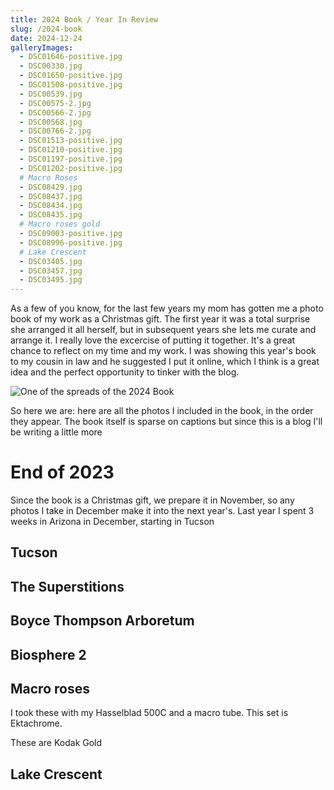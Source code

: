 ```yaml
---
title: 2024 Book / Year In Review
slug: /2024-book
date: 2024-12-24
galleryImages:
  - DSC01646-positive.jpg
  - DSC00330.jpg
  - DSC01650-positive.jpg
  - DSC01508-positive.jpg
  - DSC00539.jpg
  - DSC00575-2.jpg
  - DSC00566-2.jpg
  - DSC00568.jpg
  - DSC00766-2.jpg
  - DSC01513-positive.jpg
  - DSC01210-positive.jpg
  - DSC01197-positive.jpg
  - DSC01202-positive.jpg
  # Macro Roses
  - DSC08429.jpg
  - DSC08437.jpg
  - DSC08434.jpg
  - DSC08435.jpg
  # Macro roses gold
  - DSC09003-positive.jpg
  - DSC08996-positive.jpg
  # Lake Crescent
  - DSC03405.jpg
  - DSC03457.jpg
  - DSC03495.jpg
---
```


As a few of you know, for the last few years my mom has gotten me a photo book of my work as a Christmas gift.
The first year it was a total surprise she arranged it all herself, but in subsequent years she lets me curate
and arrange it. I really love the excercise of putting it together. It's a great chance to reflect on my time and my work.
I was showing this year's book to my cousin in law and he suggested I put it online, which I think is a great idea
and the perfect opportunity to tinker with the blog.

![One of the spreads of the 2024 Book](./IMG_5173.jpg)

So here we are: here are all the photos I included in the book, in the order they appear. The book itself is sparse on
captions but since this is a blog I'll be writing a little more

# End of 2023

Since the book is a Christmas gift, we prepare it in November, so any photos I take in December make it into the next year's.
Last year I spent 3 weeks in Arizona in December, starting in Tucson

## Tucson

<PostImageGroup>
  <PostImage alt="Behold, a photograph" props={props} index={0} />
  <PostImage alt="Behold, a photograph" props={props} index={1} />
  <PostImage alt="Behold, a photograph" props={props} index={2} />
  <PostImage alt="Behold, a photograph" props={props} index={3} />
</PostImageGroup>

## The Superstitions

<PostImageGroup>
  <PostImage alt="Behold, a photograph" props={props} index={4} />
  <PostImage alt="Behold, a photograph" props={props} index={5} />
  <PostImage alt="Behold, a photograph" props={props} index={6} />
  <PostImage alt="Behold, a photograph" props={props} index={7} />
</PostImageGroup>

## Boyce Thompson Arboretum

<PostImageGroup>
  <PostImage alt="Behold, a photograph" props={props} index={8} />
  <PostImage alt="Behold, a photograph" props={props} index={9} />
</PostImageGroup>

## Biosphere 2

<PostImageGroup>
  <PostImage alt="Behold, a photograph" props={props} index={10} />
  <PostImage alt="Behold, a photograph" props={props} index={11} />
  <PostImage alt="Behold, a photograph" props={props} index={12} />
</PostImageGroup>

## Macro roses

I took these with my Hasselblad 500C and a macro tube. This set is Ektachrome.

<PostImageGroup>
  <PostImage alt="Behold, a photograph" props={props} index={13} />
  <PostImage alt="Behold, a photograph" props={props} index={14} />
  <PostImage alt="Behold, a photograph" props={props} index={15} />
  <PostImage alt="Behold, a photograph" props={props} index={16} />
</PostImageGroup>

These are Kodak Gold

<PostImageGroup>
  <PostImage alt="Behold, a photograph" props={props} index={17} />
  <PostImage alt="Behold, a photograph" props={props} index={18} />
</PostImageGroup>

## Lake Crescent

<PostImageGroup>
  <PostImage alt="Behold, a photograph" props={props} index={19} />
  <PostImage alt="Behold, a photograph" props={props} index={20} />
  <PostImage alt="Behold, a photograph" props={props} index={21} />
</PostImageGroup>
